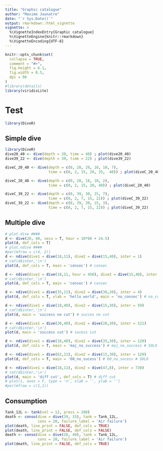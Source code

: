 ```yaml
---
title: "Graphic catalogue"
author: "Maxime Jaunatre"
date: "`r Sys.Date()`"
output: rmarkdown::html_vignette
vignette: >
  %\VignetteIndexEntry{Graphic catalogue}
  %\VignetteEngine{knitr::rmarkdown}
  %\VignetteEncoding{UTF-8}
---
```


```{=html}
<style>
body {
text-align: justify}
</style>
```

```r
knitr::opts_chunk$set(
  collapse = TRUE,
  comment = "#>",
  fig.height = 6.1,
  fig.width = 8.5,
  dpi = 96
)
#library(details)
library(viridisLite)
```
<!--
<details>
 <summary>Summary Goes Here</summary>
 ...this is hidden, collapsable content...
</details>
-->

# Test

```r
library(DiveR)
```

## Simple dive 

```r
library(DiveR)
dive20_40 <- dive(depth = 20, time = 40) ; plot(dive20_40)
dive39_22 <- dive(depth = 39, time = 22) ; plot(dive39_22)

diveC_20_40 <- dive(depth = c(0, 20, 20, 10, 10, 7), 
                    time = c(0, 2, 15, 20, 35,  40)) ; plot(diveC_20_40)

diveC_20_40 <- dive(depth = c(0, 20, 18, 10, 2), 
                    time = c(0, 2, 15, 20, 40)) ; plot(diveC_20_40)

diveC_39_22 <- dive(depth = c(0, 39, 30, 15, 7), 
                    time = c(0, 2, 7, 15, 22)) ; plot(diveC_39_22)
diveC_39_22 <- dive(depth = c(0, 39, 30, 15, 3), 
                    time = c(0, 2, 7, 15, 22)) ; plot(diveC_39_22)
```

## Multiple dive

```r
# plot.dive ####
d <- dive(20, 40, secu = T, hour = 10*60 + 24.5)
plot(d, def_cols = T)
# plot.ndive ####
#par(mfrow = c(4, 2))
d <- ndive(dive1 = dive(18,11), dive2 = dive(15,40), inter = 1)
# cat(d$inter,'\n')
plot(d, def_cols = T, main = 'consec') # consec

d <- ndive(dive1 = dive(18,11, hour = 450), dive2 = dive(15,40), inter = 1)
# cat(d$inter,'\n')
plot(d, def_cols = T, main = 'consec') # consec

d <- ndive(dive1 = dive(35,11), dive2 = dive(30,20), inter = 4)
plot(d, def_cols = T, xlab = 'hello world', main = 'no_consec') # no_consec # SOLO

d <- ndive(dive1 = dive(18,40), dive2 = dive(15,30), inter = 59)
# cat(d$inter,'\n')
plot(d, main = 'success no cut') # succes no cut

d <- ndive(dive1 = dive(20,40), dive2 = dive(20,30), inter = 121)
# cat(d$inter,'\n')
plot(d, main = 'success cut') # sucess cut

d <- ndive(dive1 = dive(18,40), dive2 = dive(35,30), inter = 120)
plot(d, def_cols = T, main = 'maj_no_success') # maj_no_success # SOLO

d <- ndive(dive1 = dive(62,11), dive2 = dive(15,30), inter = 120)
plot(d, def_cols = T, main = '60_no_sucess') # 60_no_sucess # SOLO

d <- ndive(dive1 = dive(18,11), dive2 = dive(47,8), inter = 730)
# cat(d$inter,'\n')
plot(d, main = 'diff cut', def_cols = T) # diff cut
# plot(1, axes = F, type = 'n', xlab = '', ylab = '')
#par(mfrow = c(1,1))


```


## Consumption

```r

Tank_12L <- tank(vol = 12, press = 200)
death <- conso(dive = dive(39, 15), tank = Tank_12L, 
               cons = 20, failure_label = 'Air failure')
plot(death, line_print = FALSE, def_cols = TRUE)
plot(death, line_print = FALSE, def_cols = FALSE)
death <- conso(dive = dive(20, 40), tank = Tank_12L,
               cons = 20, failure_label = 'Air failure')
plot(death, line_print = FALSE, def_cols = TRUE)
```
